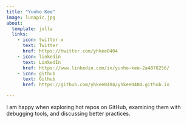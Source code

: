 ```yaml
---
title: "Yunho Kee"
image: lunapic.jpg
about:
  template: jolla
  links:
    - icon: twitter-x
      text: Twitter
      href: https://twitter.com/yhkee0404
    - icon: linkedin
      text: LinkedIn
      href: https://www.linkedin.com/in/yunho-kee-2a4878256/
    - icon: github
      text: Github
      href: https://github.com/yhkee0404/yhkee0404.github.io

---
```


I am happy when exploring hot repos on GitHub, examining them with debugging tools, and discussing better practices.
